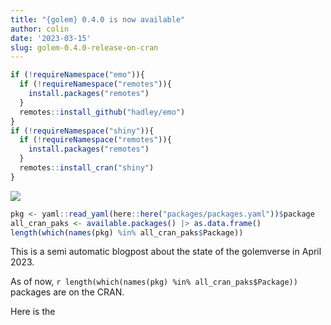 ```yaml
---
title: "{golem} 0.4.0 is now available"
author: colin
date: '2023-03-15'
slug: golem-0.4.0-release-on-cran
---
```


```r
if (!requireNamespace("emo")){
  if (!requireNamespace("remotes")){
    install.packages("remotes")
  }
  remotes::install_github("hadley/emo")
}
if (!requireNamespace("shiny")){
  if (!requireNamespace("remotes")){
    install.packages("remotes")
  }
  remotes::install_cran("shiny")
}
```

![](featured.png)

```r
pkg <- yaml::read_yaml(here::here("packages/packages.yaml"))$package
all_cran_paks <- available.packages() |> as.data.frame()
length(which(names(pkg) %in% all_cran_paks$Package))
```

This is a semi automatic blogpost about the state of the golemverse in April 2023.

As of now, `r length(which(names(pkg) %in% all_cran_paks$Package))` packages are on the CRAN.

Here is the

